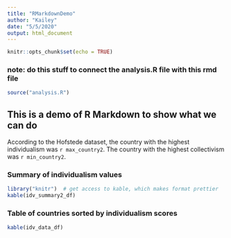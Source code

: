 ```yaml
---
title: "RMarkdownDemo"
author: "Kailey"
date: "5/5/2020"
output: html_document
---
```


```r
knitr::opts_chunk$set(echo = TRUE)
```
### note: do this stuff to connect the analysis.R file with this rmd file
```r
source("analysis.R")
```

## This is a demo of R Markdown to show what we can do

According to the Hofstede dataset, the country with the highest individualism was `r max_country2`. The country with the highest collectivism was `r min_country2`.

### Summary of individualism values
```r
library("knitr")  # get access to kable, which makes format prettier
kable(idv_summary2_df)
```

### Table of countries sorted by individualism scores
```r
kable(idv_data_df)
```
